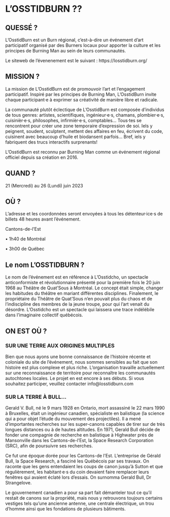 # L’OSSTIDBURN ?? {-}

<h2><span>QUESSÉ ?</span></h2> 

L’OsstidBurn est un Burn régional, c'est-à-dire un  événement d’art participatif organisé par des Burners locaux pour apporter la culture et les principes de Burning Man au sein de leurs communautés.

Le siteweb de l'évenenement est le suivant : 
https://losstidburn.org/

<h2><span>MISSION ?</span></h2>

La mission de L’OsstidBurn est de promouvoir l’art et l’engagement participatif. Inspiré par  les principes de Burning Man, L’OsstidBurn invite chaque participant·e à exprimer sa créativité de manière libre et radicale. 


La communauté plutôt éclectique de L’OsstidBurn est composée d’individus de tous genres: artistes, scientifiques, ingénieur·e·s, chamans, plombier·e·s, cuisinièr·e·s, philosophes, infirmièr·e·s,  comptables… Tous·tes se rencontrent pour créer une zone temporaire d’expression de soi. Iels y peignent, soudent, sculptent, mettent des affaires  en feu, écrivent du code, cuisinent avec beaucoup d’huile et biodansent parfois… Bref, iels y fabriquent des trucs interactifs surprenants! 


L’OsstidBurn est reconnu par Burning Man comme un événement régional officiel depuis sa création en 2016. 

<h2><span>QUAND ?</span></h2>


21 (Mercredi) au 26 (Lundi) juin 2023


<h2><span> OÙ ? </span></h2>

L’adresse et les coordonnées seront envoyées à tous les détenteur·ice·s de billets 48 heures avant l’événement. 

Cantons-de-l’Est

• 1h40 de Montréal 

• 3h00 de Québec 

<h2><span>Le nom L’OSSTIDBURN ?</span></h2> 

Le nom de l’événement est en référence à L'Osstidcho, un spectacle anticonformiste et révolutionnaire présenté pour la première fois le 20 juin 1968 au Théâtre de Quat’Sous à Montréal. Le concept était simple, changer les habitudes du théâtre en mariant différentes disciplines. Finalement, le propriétaire du Théâtre de Quat’Sous n’en pouvait plus du chaos et de l’indiscipline des membres de la jeune troupe, pour qui l’art venait du désordre. L’Osstidcho est un spectacle qui laissera une trace indélébile dans l’imaginaire collectif québécois.

<h2><span>ON EST OÙ ?</span></h2>

<h3><span>SUR UNE TERRE AUX ORIGINES MULTIPLES</span></h3> 

Bien que nous ayons une bonne connaissance de l'histoire récente et coloniale du site de l'événement, nous sommes sensibles au fait que son histoire est plus complexe et plus riche. L'organisation travaille actuellement sur une reconnaissance de territoire pour reconnaître les communautés autochtones locales. Le projet en est encore à ses débuts. Si vous souhaitez participer, veuillez contacter info@losstidburn.com

<h3><span>SUR LA TERRE À BULL…</span></h3> 


Gerald V. Bull, né le 9 mars 1928 en Ontario, mort assassiné le 22 mars 1990 à Bruxelles, était un ingénieur canadien, spécialiste en balistique (la science qui a pour objet l’étude du mouvement des projectiles). Il a mené d’importantes recherches sur les super-canons capables de tirer sur de très longues distances ou à de hautes altitudes. En 1971, Gerald Bull décide de fonder une compagnie de recherche en balistique à Highwater près de Mansonville dans les Cantons-de-l'Est, la Space Research Corporation (SRC), afin de poursuivre ses recherches.  

Ce fut une époque dorée pour les Cantons-de l’Est. L’entreprise de Gérald Bull, la Space Research, a fasciné les Québécois par ses travaux. On raconte que les gens entendaient les coups de canon jusqu’à Sutton et que régulièrement, les habitant·e·s du coin devaient faire remplacer leurs fenêtres qui avaient éclaté lors d’essais. On surnomma Gerald Bull, Dr Strangelove. 

Le gouvernement canadien a pour sa part fait démanteler tout ce qu’il restait de canons sur la  propriété, mais nous y retrouvons toujours certains vestiges tels qu’une ancienne antenne, une centrale électrique, un trou d’homme ainsi que les fondations de plusieurs bâtiments.


